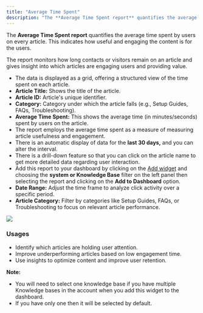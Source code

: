 ```yaml
---
title: "Average Time Spent"
description: "The **Average Time Spent report** quantifies the average time spent by users on every article. This indicates how useful and engaging the content is f..."
---
```


The **Average Time Spent report** quantifies the average time spent by users on every article. This indicates how useful and engaging the content is for the users.

The report monitors how long contacts or visitors remain on an article and gives insight into which articles are engaging users and providing value.

*   The data is displayed as a grid, offering a structured view of the time spent on each article.
*   **Article Title:** Shows the title of the article.
*   **Article ID:** Article's unique identifier.
*   **Category:** Category under which the article falls (e.g., Setup Guides, FAQs, Troubleshooting).
*   **Average Time Spent:** This shows the average time (in minutes/seconds) spent by users on the article.
*   The report employs the average time spent as a measure of measuring article usefulness and engagement.
*   There is an automatic display of data for the **last 30 days,** and you can alter the interval.
*   There is a drill-down feature so that you can click on the article name to get more detailed data regarding user interaction.
*   Add this report to your dashboard by clicking on the [Add widget](https://support.salesmate.io/hc/en-us/articles/360049849771-Manage-widgets-and-filters) and choosing the **system or Knowledge Base** filter on the left panel then selecting the report and clicking on the **Add to Dashboard** option.
*   **Date Range:** Adjust the time frame to analyze click activity over a specific period.
*   **Article Category:** Filter by categories like Setup Guides, FAQs, or Troubleshooting to focus on relevant article performance.

![](./images/mceclip0.png)
### Usages

*   Identify which articles are holding user attention.
*   Improve underperforming articles based on low engagement time.
*   Use insights to optimize content and improve user retention.

<Note>


**Note:**

*   You will need to select one knowledge base if you have multiple Knowledge bases in the account when you add this widget to the dashboard.
*   If you have only one then it will be selected by default.


</Note>